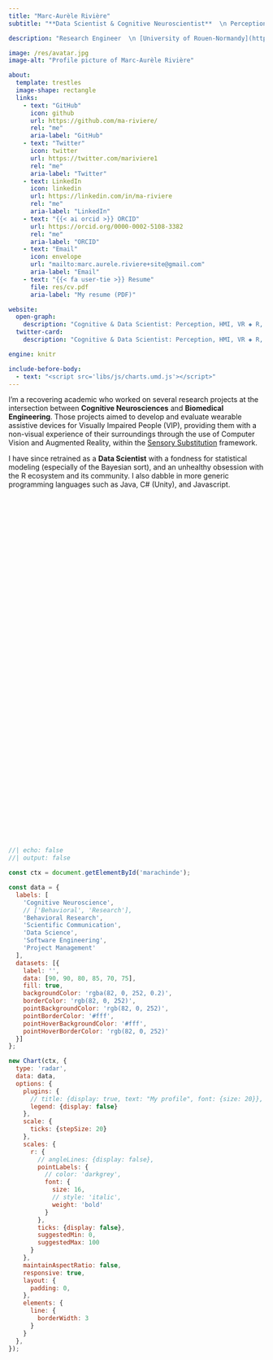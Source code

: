 ```yaml
---
title: "Marc-Aurèle Rivière"
subtitle: "**Data Scientist & Cognitive Neuroscientist**  \n Perception, Spatial Cognition, Augmented Reality, and Human-Machine Interfaces  \n Proficient R programmer | Decent software developper  \n {{< iconify twemoji flag-french-polynesia >}} ▪️ {{< iconify twemoji flag-france >}} ▪️ {{< iconify twemoji flag-united-states >}} ▪ {{< iconify twemoji flag-norway >}}"

description: "Research Engineer  \n [University of Rouen-Normandy](https://www.univ-rouen.fr/)"

image: /res/avatar.jpg
image-alt: "Profile picture of Marc-Aurèle Rivière"

about:
  template: trestles
  image-shape: rectangle
  links:
    - text: "GitHub"
      icon: github
      url: https://github.com/ma-riviere/
      rel: "me"
      aria-label: "GitHub"
    - text: "Twitter"
      icon: twitter
      url: https://twitter.com/mariviere1
      rel: "me"
      aria-label: "Twitter"
    - text: LinkedIn
      icon: linkedin
      url: https://linkedin.com/in/ma-riviere
      rel: "me"
      aria-label: "LinkedIn"
    - text: "{{< ai orcid >}} ORCID"
      url: https://orcid.org/0000-0002-5108-3382
      rel: "me"
      aria-label: "ORCID"
    - text: "Email"
      icon: envelope
      url: "mailto:marc.aurele.riviere+site@gmail.com"
      aria-label: "Email"
    - text: "{{< fa user-tie >}} Resume"
      file: res/cv.pdf
      aria-label: "My resume (PDF)"

website:
  open-graph:
    description: "Cognitive & Data Scientist: Perception, HMI, VR ◈ R, Stats, Bayes"
  twitter-card:
    description: "Cognitive & Data Scientist: Perception, HMI, VR ◈ R, Stats, Bayes"

engine: knitr

include-before-body:
  - text: "<script src='libs/js/charts.umd.js'></script>"
---
```


::: {.column-page}

I'm a recovering academic who worked on several research projects at the intersection between **Cognitive Neurosciences** and **Biomedical Engineering**. Those projects aimed to develop and evaluate wearable assistive devices for Visually Impaired People (VIP), providing them with a non-visual experience of their surroundings through the use of Computer Vision and Augmented Reality, within the [Sensory Substitution](https://en.wikipedia.org/wiki/Sensory_substitution) framework. 

I have since retrained as a **Data Scientist** with a fondness for statistical modeling (especially of the Bayesian sort), and an unhealthy obsession with the R ecosystem and its community. I also dabble in more generic programming languages such as Java, C# (Unity), and Javascript.

<div style="height: 650px; display: flex; justify-content: center; margin-top: 40px;">
  <canvas id="marachinde"></canvas>
</div>

```js
//| echo: false
//| output: false

const ctx = document.getElementById('marachinde');

const data = {
  labels: [
    'Cognitive Neuroscience',
    // ['Behavioral', 'Research'],
    'Behavioral Research',
    'Scientific Communication',
    'Data Science',
    'Software Engineering',
    'Project Management'
  ],
  datasets: [{
    label: '',
    data: [90, 90, 80, 85, 70, 75],
    fill: true,
    backgroundColor: 'rgba(82, 0, 252, 0.2)',
    borderColor: 'rgb(82, 0, 252)',
    pointBackgroundColor: 'rgb(82, 0, 252)',
    pointBorderColor: '#fff',
    pointHoverBackgroundColor: '#fff',
    pointHoverBorderColor: 'rgb(82, 0, 252)'
  }]
};

new Chart(ctx, {
  type: 'radar',
  data: data,
  options: {
    plugins: {
      // title: {display: true, text: "My profile", font: {size: 20}},
      legend: {display: false}
    },
    scale: {
      ticks: {stepSize: 20}
    },
    scales: {
      r: {
        // angleLines: {display: false},
        pointLabels: {
          // color: 'darkgrey',
          font: {
            size: 16,
            // style: 'italic',
            weight: 'bold'
          }
        },
        ticks: {display: false},
        suggestedMin: 0,
        suggestedMax: 100
      }
    },
    maintainAspectRatio: false,
    responsive: true,
    layout: {
      padding: 0,
    },
    elements: {
      line: {
        borderWidth: 3
      }
    }
  },
});
```

:::
